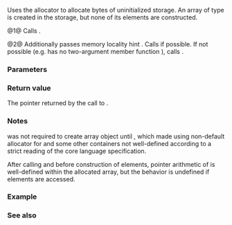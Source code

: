 {{cpp/memory/allocator_traits/title|allocate}}
{{cpp/memory/allocator_traits/navbar}}
{{dcl begin}}
{{dcl header|memory}}
{{dcla|num=1|anchor=no|since=c++11|constexpr=c++20|
static pointer allocate( Alloc&amp; a, size_type n );
}}
{{dcla|num=2|anchor=no|since=c++11|constexpr=c++20|
static pointer allocate( Alloc&amp; a, size_type n, const_void_pointer hint );
}}
{{dcl end}}

Uses the allocator {{c|a}} to allocate {{c|n * sizeof(Alloc::value_type)}} bytes of uninitialized storage. An array of type {{c|Alloc::value_type[n]}} is created in the storage, but none of its elements are constructed.

@1@ Calls {{c|a.allocate(n)}}.

@2@ Additionally passes memory locality hint {{c|hint}}. Calls {{c|a.allocate(n, hint)}} if possible. If not possible (e.g. {{c|a}} has no two-argument member function {{tt|allocate}}), calls {{c|a.allocate(n)}}.

===Parameters===
{{par begin}}
{{par|a|allocator to use}}
{{par|n|the number of objects to allocate storage for}}
{{par|hint|pointer to a nearby memory location}}
{{par end}}

===Return value===
The pointer returned by the call to {{c|a.allocate(n)}}.

===Notes===
{{tt|Alloc::allocate}} was not required to create array object until {{wg21|P0593R6}}, which made using non-default allocator for {{lc|std::vector}} and some other containers not well-defined according to a strict reading of the core language specification.

After calling {{tt|allocate}} and before construction of elements, pointer arithmetic of {{c|Alloc::value_type*}} is well-defined within the allocated array, but the behavior is undefined if elements are accessed.

===Example===
{{example}}

===See also===
{{dsc begin}}
{{dsc inc|cpp/memory/allocator/dsc allocate}}
{{dsc end}}

{{langlinks|de|es|fr|it|ja|pt|ru|zh}}